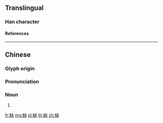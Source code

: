{{character info/new}}
==Translingual==

===Han character===
{{Han char|rn=195|rad=魚|as=06|sn=17|four=22313|canj=NFLMO|ids=⿰魚兆}}

====References====
{{Han ref|kx=1469.080|dkj=46113|dj=2002.050|hdz=74687.140|uh=9BA1}}

----

==Chinese==
{{zh-forms|s=𬶐}}

===Glyph origin===
{{Han etym}}

===Pronunciation===
{{zh-pron
|m=zhào
|c=ziu6,siu6
|h=pfs=
|md=
|mn=
|w=
|mc=y
|oc=y
|cat=n
}}

===Noun===
{{zh-noun}}

# {{rfdef|lang=zh}}

{{zh-cat|Fish}}

[[fr:鮡]]
[[mg:鮡]]
[[pl:鮡]]
[[th:鮡]]
[[zh:鮡]]